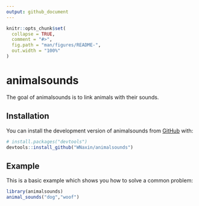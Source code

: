 ```yaml
---
output: github_document
---
```


<!-- README.md is generated from README.Rmd. Please edit that file -->

```r
knitr::opts_chunk$set(
  collapse = TRUE,
  comment = "#>",
  fig.path = "man/figures/README-",
  out.width = "100%"
)
```

# animalsounds

<!-- badges: start -->
<!-- badges: end -->

The goal of animalsounds is to link animals with their sounds.

## Installation

You can install the development version of animalsounds from [GitHub](https://github.com/) with:

``` r
# install.packages("devtools")
devtools::install_github("WNaxin/animalsounds")
```

## Example

This is a basic example which shows you how to solve a common problem:

```r
library(animalsounds)
animal_sounds("dog","woof")
```
